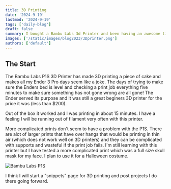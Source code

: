 ```yaml
---
title: 3D Printing
date: '2024-9-19'
lastmod: '2024-9-19'
tags: ['daily-blog']
draft: false
summary: I bought a Bambu Labs 3d Printer and been having an awesome time printing everything with it. It's a major upgrade from the Ender 3 Pro and works better than I expected. 
images: ['/static/images/blog2023/3Dprinter.png']
authors: ['default']
---
```


## The Start

The Bambu Labs P1S 3D Printer has made 3D printing a piece of cake and makes all my Ender 3 Pro days
seem like a joke. The days of trying to make sure the Enders bed is level and checking a print job everything
five minutes to make sure something has not gone wrong are all gone! The Ender served its purpose and it 
was still a great beginers 3D printer for the price it was (less than $200).

Out of the box it worked and I was printing in about 15 minutes. I have a feeling I will be running out of
filament very often with this printer.

More complicated prints don't seem to have a problem with the P1S. There are alot of larger prints that have
over hangs that would be printing in thin air (which does not work well on 3D printers) and they can be
complicated with supports and wasteful if the print job fails. I'm still learning with this printer but I 
have tested a more complicated print which was a full size skull mask for my face. I plan to use it for a
Halloween costume.

![Bambu Labs P1S](/static/images/blog2024/3dprints_coaster.png)

I think I will start a "snippets" page for 3D printing and post projects I do there going forward.